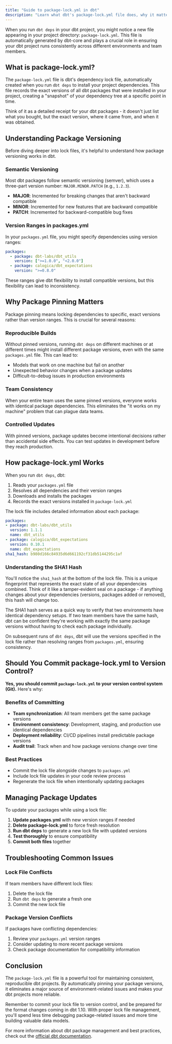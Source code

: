 ```yaml
---
title: "Guide to package-lock.yml in dbt"
description: "Learn what dbt's package-lock.yml file does, why it matters for your data projects, and how to manage it effectively."
---
```


When you run `dbt deps` in your dbt project, you might notice a new file appearing in your project directory: `package-lock.yml`. This file is automatically generated by dbt-core and plays a crucial role in ensuring your dbt project runs consistently across different environments and team members.

## What is package-lock.yml?

The `package-lock.yml` file is dbt's dependency lock file, automatically created when you run `dbt deps` to install your project dependencies. This file records the exact versions of all dbt packages that were installed in your project, creating a "snapshot" of your dependency tree at a specific point in time.

Think of it as a detailed receipt for your dbt packages - it doesn't just list what you bought, but the exact version, where it came from, and when it was obtained.

## Understanding Package Versioning

Before diving deeper into lock files, it's helpful to understand how package versioning works in dbt.

### Semantic Versioning

Most dbt packages follow semantic versioning (semver), which uses a three-part version number: `MAJOR.MINOR.PATCH` (e.g., `1.2.3`).

- **MAJOR**: Incremented for breaking changes that aren't backward compatible
- **MINOR**: Incremented for new features that are backward compatible  
- **PATCH**: Incremented for backward-compatible bug fixes

### Version Ranges in packages.yml

In your `packages.yml` file, you might specify dependencies using version ranges:

```yaml
packages:
  - package: dbt-labs/dbt_utils
    version: [">=1.0.0", "<2.0.0"]
  - package: calogica/dbt_expectations
    version: ">=0.8.0"
```

These ranges give dbt flexibility to install compatible versions, but this flexibility can lead to inconsistency.

## Why Package Pinning Matters

Package pinning means locking dependencies to specific, exact versions rather than version ranges. This is crucial for several reasons:

### Reproducible Builds

Without pinned versions, running `dbt deps` on different machines or at different times might install different package versions, even with the same `packages.yml` file. This can lead to:

- Models that work on one machine but fail on another
- Unexpected behavior changes when a package updates
- Difficult-to-debug issues in production environments

### Team Consistency

When your entire team uses the same pinned versions, everyone works with identical package dependencies. This eliminates the "it works on my machine" problem that can plague data teams.

### Controlled Updates

With pinned versions, package updates become intentional decisions rather than accidental side effects. You can test updates in development before they reach production.

## How package-lock.yml Works

When you run `dbt deps`, dbt:

1. Reads your `packages.yml` file
2. Resolves all dependencies and their version ranges
3. Downloads and installs the packages
4. Records the exact versions installed in `package-lock.yml`

The lock file includes detailed information about each package:

```yaml
packages:
- package: dbt-labs/dbt_utils
  version: 1.1.1
  name: dbt_utils
- package: calogica/dbt_expectations  
  version: 0.10.1
  name: dbt_expectations
sha1_hash: b980d166c84935d6d661192cf31db5144295c1af
```

### Understanding the SHA1 Hash

You'll notice the `sha1_hash` at the bottom of the lock file. This is a unique fingerprint that represents the exact state of all your dependencies combined. Think of it like a tamper-evident seal on a package - if anything changes about your dependencies (versions, packages added or removed), this hash will change too.

The SHA1 hash serves as a quick way to verify that two environments have identical dependency setups. If two team members have the same hash, dbt can be confident they're working with exactly the same package versions without having to check each package individually.

On subsequent runs of `dbt deps`, dbt will use the versions specified in the lock file rather than resolving ranges from `packages.yml`, ensuring consistency.

## Should You Commit package-lock.yml to Version Control?

**Yes, you should commit `package-lock.yml` to your version control system (Git).** Here's why:

### Benefits of Committing

- **Team synchronization**: All team members get the same package versions
- **Environment consistency**: Development, staging, and production use identical dependencies
- **Deployment reliability**: CI/CD pipelines install predictable package versions
- **Audit trail**: Track when and how package versions change over time

### Best Practices

- Commit the lock file alongside changes to `packages.yml`
- Include lock file updates in your code review process
- Regenerate the lock file when intentionally updating packages

## Managing Package Updates

To update your packages while using a lock file:

1. **Update packages.yml** with new version ranges if needed
2. **Delete package-lock.yml** to force fresh resolution
3. **Run dbt deps** to generate a new lock file with updated versions
4. **Test thoroughly** to ensure compatibility
5. **Commit both files** together


## Troubleshooting Common Issues

### Lock File Conflicts

If team members have different lock files:
1. Delete the lock file
2. Run `dbt deps` to generate a fresh one
3. Commit the new lock file

### Package Version Conflicts

If packages have conflicting dependencies:
1. Review your `packages.yml` version ranges
2. Consider updating to more recent package versions
3. Check package documentation for compatibility information

## Conclusion

The `package-lock.yml` file is a powerful tool for maintaining consistent, reproducible dbt projects. By automatically pinning your package versions, it eliminates a major source of environment-related issues and makes your dbt projects more reliable.

Remember to commit your lock file to version control, and be prepared for the format changes coming in dbt 1.10. With proper lock file management, you'll spend less time debugging package-related issues and more time building valuable data models.

For more information about dbt package management and best practices, check out the [official dbt documentation](https://docs.getdbt.com/docs/build/packages).
